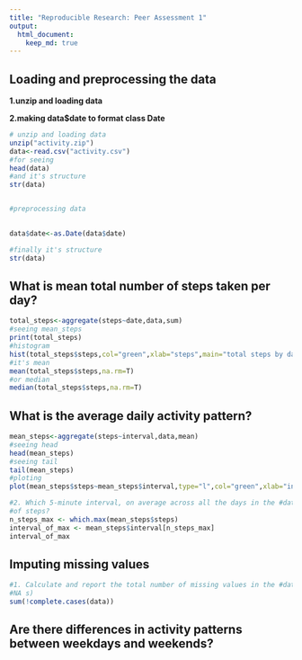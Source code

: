 ```yaml
---
title: "Reproducible Research: Peer Assessment 1"
output: 
  html_document:
    keep_md: true
---
```



## Loading and preprocessing the data
**1.unzip and loading data**

**2.making data$date to format class Date**

```r
# unzip and loading data
unzip("activity.zip")
data<-read.csv("activity.csv")
#for seeing
head(data)
#and it's structure
str(data)


#preprocessing data

 
data$date<-as.Date(data$date)

#finally it's structure
str(data)
```
## What is mean total number of steps taken per day?

```r
total_steps<-aggregate(steps~date,data,sum)
#seeing mean_steps
print(total_steps)
#histogram
hist(total_steps$steps,col="green",xlab="steps",main="total steps by day")
#it's mean
mean(total_steps$steps,na.rm=T)
#or median
median(total_steps$steps,na.rm=T)
```

## What is the average daily activity pattern?


```r
mean_steps<-aggregate(steps~interval,data,mean)
#seeing head
head(mean_steps)
#seeing tail
tail(mean_steps)
#ploting
plot(mean_steps$steps~mean_steps$interval,type="l",col="green",xlab="interval",ylab="steps",main="mean steps by day")

#2. Which 5-minute interval, on average across all the days in the #dataset, contains the maximum number
#of steps?
n_steps_max <- which.max(mean_steps$steps)
interval_of_max <- mean_steps$interval[n_steps_max]
interval_of_max
```

## Imputing missing values
```r
#1. Calculate and report the total number of missing values in the #dataset (i.e. the total number of rows with
#NA s)
sum(!complete.cases(data))

```
## Are there differences in activity patterns between weekdays and weekends?
